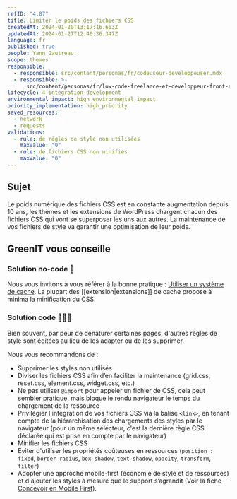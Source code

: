 ```yaml
---
refID: "4.07"
title: Limiter le poids des fichiers CSS
createdAt: 2024-01-20T13:17:16.663Z
updatedAt: 2024-01-27T12:40:36.347Z
language: fr
published: true
people: Yann Gautreau.
scope: themes
responsible:
  - responsible: src/content/personas/fr/codeuseur-developpeuser.mdx
  - responsible: >-
      src/content/personas/fr/low-code-freelance-et-developpeur-front-end-d-agences.mdx
lifecycle: 4-integration-development
environmental_impact: high_environmental_impact
priority_implementation: high_priority
saved_resources:
  - network
  - requests
validations:
  - rule: de règles de style non utilisées
    maxValue: "0"
  - rule: de fichiers CSS non minifiés
    maxValue: "0"
---
```


## Sujet

Le poids numérique des fichiers CSS est en constante augmentation depuis 10 ans, les thèmes et les extensions de WordPress chargent chacun des fichiers CSS qui vont se superposer les uns aux autres. La maintenance de vos fichiers de style va garantir une optimisation de leur poids.

## GreenIT vous conseille

### Solution no-code 🌱

Nous vous invitons à vous référer à la bonne pratique : [Utiliser un système de cache](./WP_7.02-utiliser-un-systeme-de-cache.md). La plupart des \[\[extension|extensions]] de cache propose à minima la minification du CSS.

### Solution code 🌱🌱🌱

Bien souvent, par peur de dénaturer certaines pages, d'autres règles de style sont éditées au lieu de les adapter ou de les supprimer.

Nous vous recommandons de :

- Supprimer les styles non utilisés
- Diviser les fichiers CSS afin d’en faciliter la maintenance (grid.css, reset.css, element.css, widget.css, etc.)
- Ne pas utiliser `@import` pour appeler un fichier de CSS, cela peut sembler pratique, mais bloque le rendu navigateur le temps du chargement de la ressource
- Privilégier l'intégration de vos fichiers CSS via la balise `<link>`, en tenant compte de la hiérarchisation des chargements des styles par le navigateur (pour un même sélécteur, c'est la dernière règle CSS déclarée qui est prise en compte par le navigateur)
- Minifier les fichiers CSS
- Éviter d'utiliser les propriétés coûteuses en ressources (`position : fixed`, `border-radius`, `box-shadow`, `text-shadow`, `opacity`, `transform`, `filter`)
- Adopter une approche mobile-first (économie de style et de ressources) et d'ajouter les styles à mesure que le support s’agrandit (Voir la fiche [Concevoir en Mobile First](./WP_3.07-concevoir-vos-sites-en-mobile-first.md)).
